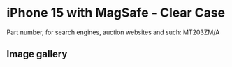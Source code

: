 
# iPhone 15  with MagSafe - Clear Case

Part number, for search engines, auction websites and such: MT203ZM/A

## Image gallery

<div style={{ width: '100%', maxWidth: '768px' }}>
<GalleryComponent
    images={[
      {
        original: "/everysource/MT203.webp",
        thumbnail: "/everypreview/MT203.webp",
      },
      {
        original: "/everysource/MT203_AV1.webp",
        thumbnail: "/everypreview/MT203_AV1.webp",
      },
      {
        original: "/everysource/MT203_AV2.webp",
        thumbnail: "/everypreview/MT203_AV2.webp",
      },
      {
        original: "/everysource/MT203_AV3.webp",
        thumbnail: "/everypreview/MT203_AV3.webp",
      },
      {
        original: "/everysource/MT203_AV4.webp",
        thumbnail: "/everypreview/MT203_AV4.webp",
      },
      {
        original: "/everysource/MT203_AV5.webp",
        thumbnail: "/everypreview/MT203_AV5.webp",
      },
      {
        original: "/everysource/MT203_AV6.webp",
        thumbnail: "/everypreview/MT203_AV6.webp",
      }
    ]}
  />
</div>